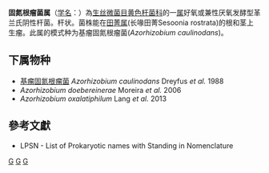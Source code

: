 {{Automatic taxobox
| taxon = Azorhizobium
| authority = Dreyfus, Garcia and Gillis, 1988
| type species = 基瘤固氮根瘤菌<br>''Azorhizobium caulinodans''
| type species authority = Dreyfus, Garcia and Gillis, 1988
}}
'''固氮根瘤菌属'''（[[学名|学名]]：{{lang|la|''Azorhizobium''}}）為[[生丝微菌目|生丝微菌目]][[黄色杆菌科|黄色杆菌科]]的一[[属|属]]好氧或兼性厌氧发酵型革兰氏阴性杆菌。杆状。菌株能在[[田菁属|田菁属]](长喙田菁Sesoonia rostrata)的根和茎上生瘤。此属的模式种为基瘤固氮根瘤菌(''Azorhizobium caulinodans'')。

==下属物种==
* [[基瘤固氮根瘤菌|基瘤固氮根瘤菌]] ''Azorhizobium caulinodans'' Dreyfus ''et al.'' 1988
* ''Azorhizobium doebereinerae'' Moreira ''et al.'' 2006
* ''Azorhizobium oxalatiphilum'' Lang ''et al.'' 2013

==參考文獻==
{{reflist}}
* LPSN - List of Prokaryotic names with Standing in Nomenclature

{{taxonbar}}

[[Category:革兰氏阴性菌|G]]
[[Category:_黄色杆菌科|G]]
[[Category:1988年描述的分类群|G]]